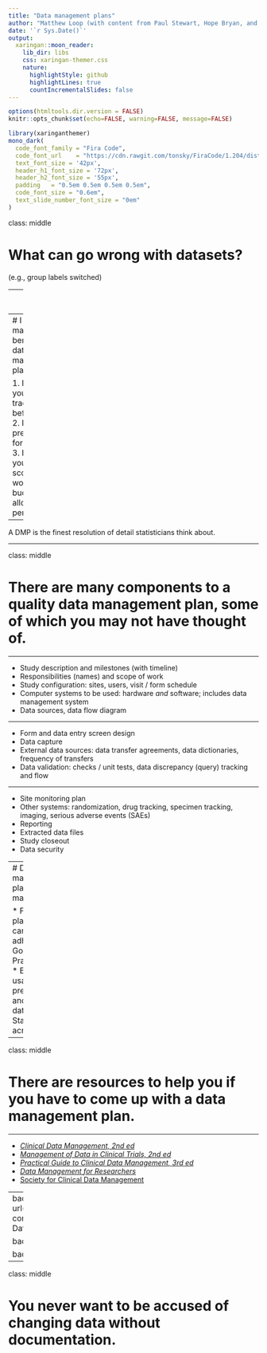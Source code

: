 ```yaml
---
title: "Data management plans"
author: "Matthew Loop (with content from Paul Stewart, Hope Bryan, and Kant Bangdiwala"
date: '`r Sys.Date()`'
output:
  xaringan::moon_reader:
    lib_dir: libs
    css: xaringan-themer.css
    nature:
      highlightStyle: github
      highlightLines: true
      countIncrementalSlides: false
---
```


```r
options(htmltools.dir.version = FALSE)
knitr::opts_chunk$set(echo=FALSE, warning=FALSE, message=FALSE)
```

```r
library(xaringanthemer)
mono_dark(
  code_font_family = "Fira Code",
  code_font_url    = "https://cdn.rawgit.com/tonsky/FiraCode/1.204/distr/fira_code.css",
  text_font_size = '42px',
  header_h1_font_size = '72px',
  header_h2_font_size = '55px',
  padding	= "0.5em 0.5em 0.5em 0.5em",
  code_font_size = "0.6em",
  text_slide_number_font_size = "0em"
)
```

class: middle

# What can go wrong with datasets?  

(e.g., group labels switched)

---
class: middle

# A data management plan guides decisions about management and documentation.


---
# I see three main benefits of a data management plan

1. It makes you evaluate tradeoffs beforehand
2. It helps prepare you for an audit
3. It helps you make a scope of work, a budget, and allocate personnel.

--

A DMP is the finest resolution of detail statisticians think about.

---

class: middle

# There are many components to a quality data management plan, some of which you may not have thought of.

---

* Study description and milestones (with timeline)
* Responsibilities (names) and scope of work
* Study configuration: sites, users, visit / form schedule
* Computer systems to be used: hardware *and* software; includes data management system
* Data sources, data flow diagram

---

* Form and data entry screen design
* Data capture
* External data sources: data transfer agreements, data dictionaries, frequency of transfers
* Data validation: checks / unit tests, data discrepancy (query) tracking and flow

---

* Site monitoring plan
* Other systems: randomization, drug tracking, specimen tracking, imaging, serious adverse events (SAEs)
* Reporting
* Extracted data files
* Study closeout
* Data security

---
# Data management plans have many benefits

* Forces planning  
* You can document adherence to Good Clinical Practice (GCP)  
* Ensure usability, preservation, and access to data later on  
* Standardization across sites

---

class: middle

# There are resources to help you if you have to come up with a data management plan.

---

* [*Clinical Data Management, 2nd ed*](https://www.amazon.com/Clinical-Data-Management-Richard-Rondel/dp/0471983292)
* [*Management of Data in Clinical Trials, 2nd ed*](https://www.amazon.com/Management-Clinical-Trials-Eleanor-McFadden/dp/0470046082/ref=pd_sbs_14_img_0/137-7320553-9274238?_encoding=UTF8&pd_rd_i=0470046082&pd_rd_r=4d167330-4e61-481d-b49b-aeaf9ca7cdd0&pd_rd_w=C8QyP&pd_rd_wg=xcoR2&pf_rd_p=5cfcfe89-300f-47d2-b1ad-a4e27203a02a&pf_rd_r=WBDADF7SN1KZFFS1D3W5&psc=1&refRID=WBDADF7SN1KZFFS1D3W5)
* [*Practical Guide to Clinical Data Management, 3rd ed*](https://www.amazon.com/Practical-Guide-Clinical-Data-Management/dp/1439848297)
* [*Data Management for Researchers*](https://www.amazon.com/Data-Management-Researchers-Organize-maintain-ebook/dp/B0759XVRPR/ref=sr_1_1?crid=EBGY4TMWMR47&keywords=data+management+for+researchers&qid=1581980687&s=books&sprefix=data+management+for+resear%2Cstripbooks%2C146&sr=1-1)
* [Society for Clinical Data Management](https://scdm.org/)

---
background-image: url("https://scdm.org/wp-content/uploads/2019/09/Clininical-Data-Science-Summary.png")

background-size: contain

background-color: #fff


---
class: middle

# You never want to be accused of changing data without documentation.